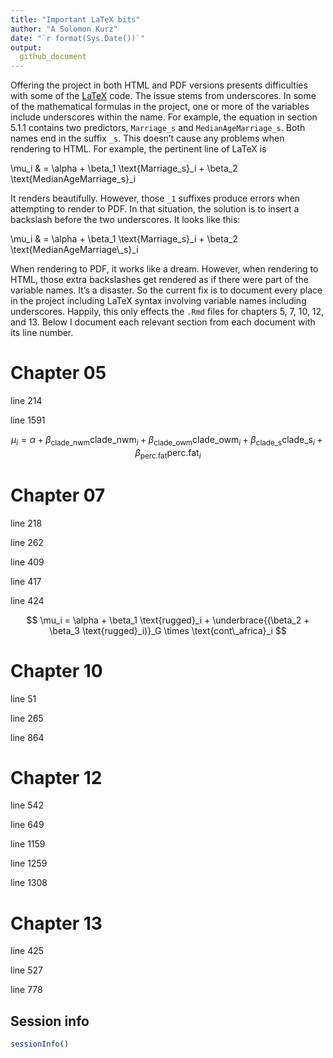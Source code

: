 ```yaml
---
title: "Important LaTeX bits"
author: "A Solomon Kurz"
date: "`r format(Sys.Date())`"
output:
  github_document
---
```


Offering the project in both HTML and PDF versions presents difficulties with some of the [LaTeX](https://www.latex-project.org) code. The issue stems from underscores. In some of the mathematical formulas in the project, one or more of the variables include underscores within the name. For example, the equation in section 5.1.1 contains two predictors, `Marriage_s` and `MedianAgeMarriage_s`. Both names end in the suffix `_s`. This doesn’t cause any problems when rendering to HTML. For example, the pertinent line of LaTeX is 

\\mu_i & = \\alpha + \\beta_1 \\text{Marriage_s}_i + \\beta_2 \\text{MedianAgeMarriage_s}_i

It renders beautifully. However, those `_1` suffixes produce errors when attempting to render to PDF. In that situation, the solution is to insert a backslash before the two underscores. It looks like this: 

\\mu_i & = \\alpha + \\beta_1 \\text{Marriage\_s}_i + \\beta_2 \\text{MedianAgeMarriage\\_s}_i

When rendering to PDF, it works like a dream. However, when rendering to HTML, those extra backslashes get rendered as if there were part of the variable names. It’s a disaster. So the current fix is to document every place in the project including LaTeX syntax involving variable names including underscores. Happily, this only effects the `.Rmd` files for chapters 5, 7, 10, 12, and 13. Below I document each relevant section from each document with its line number.

# Chapter 05

line 214

\begin{align*}
\text{Divorce}_i & \sim \text{Normal}(\mu_i, \sigma) \\
\mu_i & = \alpha + \beta_1 \text{Marriage\_s}_i + \beta_2 \text{MedianAgeMarriage\_s}_i \\
\alpha & \sim \text{Normal}(10, 10) \\
\beta_1 & \sim \text{Normal}(0, 1) \\
\beta_2 & \sim \text{Normal}(0, 1) \\
\sigma & \sim \text{Uniform}(0, 10)
\end{align*}

line 1591

$$
\mu_i = \alpha + \beta_\text{clade\_nwm} \text{clade\_nwm}_i + \beta_\text{clade\_owm} \text{clade\_owm}_i + \beta_\text{clade\_s} \text{clade\_s}_i + \beta_\text{perc.fat} \text{perc.fat}_i
$$


# Chapter 07

line 218

\begin{align*}
\text{log\_gdp}_i & \sim \text{Normal} (\mu_i, \sigma) \\
\mu_i    & = \alpha + \gamma_i \text{rugged}_i + \beta_2 \text{cont\_africa}_i \\
\gamma_i & = \beta_1 + \beta_3 \text{cont\_africa}_i
\end{align*}

line 262

\begin{align*}
\text{log\_gdp}_i & \sim \text{Normal} (\mu_i, \sigma) \\
\mu_i & = \alpha + \beta_1 \text{rugged}_i + \beta_2 \text{cont\_africa}_i + \beta_3 \text{rugged}_i \times \text{cont\_africa}_i
\end{align*}

line 409

\begin{align*}
\text{log\_gdp}_i & \sim \text{Normal} (\mu_i, \sigma) \\
\mu_i    & = \alpha + \gamma_i \text{rugged}_i + \beta_2 \text{cont\_africa}_i \\
\gamma_i & = \beta_1 + \beta_3 \text{cont\_africa}_i
\end{align*}

line 417

\begin{align*}
\mu_i & = \alpha + (\beta_1 + \beta_3 \text{cont\_africa}_i) \times \text{rugged}_i + \beta_2 \text{cont\_africa}_i \\
      & = \alpha + \beta_1 \text{rugged}_i + \beta_3 \text{rugged}_i \times \text{cont\_africa}_i + \beta_2 \text{cont\_africa}_i
\end{align*}

line 424

$$
\mu_i = \alpha + \beta_1 \text{rugged}_i + \underbrace{(\beta_2 + \beta_3 \text{rugged}_i)}_G \times \text{cont\_africa}_i
$$

# Chapter 10

line 51

\begin{align*}
\text{pulled\_left}_i & \sim \text{Binomial} (1, p_i) \\
\text{logit} (p_i)    & = \alpha \\
\alpha                & \sim \text{Normal} (0, 10)
\end{align*}

line 265

\begin{align*}
\text{pulled\_left}_i & \sim \text{Binomial} (1, p_i) \\
\text{logit} (p_i)    & = \alpha_{\text{actor}} + (\beta_1 + \beta_2 \text{condition}_i) \text{prosoc\_left}_i \\
\alpha_{\text{actor}} & \sim \text{Normal} (0, 10) \\
\beta_1               & \sim \text{Normal} (0, 10) \\
\beta_2               & \sim \text{Normal} (0, 10)
\end{align*}

line 864

\begin{align*}
\text{total\_tools}_i   & \sim \text{Poisson} (\lambda_i) \\
\text{log} (\lambda_i) & = \alpha + \beta_1 \text{log\_pop}_i + \beta_2 \text{contact\_high}_i + \beta_3 \text{contact\_high}_i \times \text{log\_pop}_i \\
\alpha  & \sim \text{Normal} (0, 100) \\
\beta_1 & \sim \text{Normal} (0, 1) \\
\beta_2 & \sim \text{Normal} (0, 1) \\
\beta_3 & \sim \text{Normal} (0, 1)
\end{align*}

# Chapter 12

line 542

\begin{align*}
\text{left\_pull}_i   & \sim \text{Binomial} (n_i = 1, p_i) \\
\text{logit} (p_i)    & = \alpha + \alpha_{\text{actor}_i} + (\beta_1 + \beta_2 \text{condition}_i) \text{prosoc\_left}_i \\
\alpha_{\text{actor}} & \sim \text{Normal} (0, \sigma_{\text{actor}}) \\
\alpha                & \sim \text{Normal} (0, 10) \\
\beta_1               & \sim \text{Normal} (0, 10) \\
\beta_2               & \sim \text{Normal} (0, 10) \\
\sigma_{\text{actor}} & \sim \text{HalfCauchy} (0, 1)
\end{align*}

line 649

\begin{align*}
\text{left\_pull}_i   & \sim \text{Binomial} (n_i = 1, p_i) \\
\text{logit} (p_i)    & = \alpha + \alpha_{\text{actor}_i} + \alpha_{\text{block}_i} + (\beta_1 + \beta_2 \text{condition}_i) \text{prosoc\_left}_i \\
\alpha_{\text{actor}} & \sim \text{Normal} (0, \sigma_{\text{actor}}) \\
\alpha_{\text{block}} & \sim \text{Normal} (0, \sigma_{\text{actor}}) \\
\alpha                & \sim \text{Normal} (0, 10) \\
\beta_1               & \sim \text{Normal} (0, 10) \\
\beta_2               & \sim \text{Normal} (0, 10) \\
\sigma_{\text{actor}} & \sim \text{HalfCauchy} (0, 1) \\
\sigma_{\text{block}} & \sim \text{HalfCauchy} (0, 1)
\end{align*}

line 1159

\begin{align*}
\text{total\_tools}_i    & \sim \text{Poisson} (\mu_i) \\
\text{log} (\mu_i)      & = \alpha + \alpha_{\text{culture}_i} + \beta \text{log} (\text{population}_i) \\
\alpha                  & \sim \text{Normal} (0, 10) \\
\beta                   & \sim \text{Normal} (0, 1) \\
\alpha_{\text{culture}} & \sim \text{Normal} (0, \sigma_{\text{culture}}) \\
\sigma_{\text{culture}} & \sim \text{HalfCauchy} (0, 1) \\
\end{align*}

line 1259

\begin{align*}
\text{pulled\_left}_i  & \sim \text{Binomial} (n_i = 1, p_i) \\
\text{logit} (p_i)    & = \alpha + \alpha_{\text{actor}_i}\\
\alpha                & \sim \text{Normal} (0, 10) \\
\alpha_{\text{actor}} & \sim \text{Normal} (0, \sigma_{\text{actor}}) \\
\sigma_{\text{actor}} & \sim \text{HalfCauchy} (0, 1)
\end{align*}

line 1308

\begin{align*}
\text{pulled\_left}_i  & \sim \text{Binomial} (n_i = 1, p_i) \\
\text{logit} (p_i)    & = \alpha + \alpha_{\text{actor}_i} + \alpha_{\text{block}_i}\\
\alpha                & \sim \text{Normal} (0, 10) \\
\alpha_{\text{actor}} & \sim \text{Normal} (0, \sigma_{\text{actor}}) \\
\alpha_{\text{block}} & \sim \text{Normal} (0, \sigma_{\text{block}}) \\
\sigma_{\text{actor}} & \sim \text{HalfCauchy} (0, 1) \\
\sigma_{\text{block}} & \sim \text{HalfCauchy} (0, 1)
\end{align*}

# Chapter 13

line 425

\begin{align*}
\text{admit}_i         & \sim \text{Binomial} (n_i, p_i) \\
\text{logit} (p_i)     & = \alpha_{\text{dept\_id}_i} + \beta \text{male}_i \\
\alpha_\text{dept\_id} & \sim \text{Normal} (\alpha, \sigma) \\
\alpha                 & \sim \text{Normal} (0, 10) \\
\beta                  & \sim \text{Normal} (0, 1) \\
\sigma                 & \sim \text{HalfCauchy} (0, 2) \\
\end{align*}

line 527

\begin{align*}
\text{admit}_i     & \sim \text{Binomial} (n_i, p_i) \\
\text{logit} (p_i) & = \alpha_{\text{dept\_id}_i} + \beta_{\text{dept\_id}_i} \text{male}_i \\
\begin{bmatrix} \alpha_\text{dept\_id} \\ \beta_\text{dept\_id} \end{bmatrix} & \sim \text{MVNormal} \bigg (\begin{bmatrix} \alpha \\ \beta \end{bmatrix}, \mathbf{S}  \bigg ) \\
\mathbf S & = \begin{pmatrix} \sigma_\alpha & 0 \\ 0 & \sigma_\beta \end{pmatrix} \mathbf R \begin{pmatrix} \sigma_\alpha & 0 \\ 0 & \sigma_\beta \end{pmatrix} \\
\alpha                        & \sim \text{Normal} (0, 10) \\
\beta                         & \sim \text{Normal} (0, 1) \\
(\sigma_\alpha, \sigma_\beta) & \sim \text{HalfCauchy} (0, 2) \\
\mathbf R                     & \sim \text{LKJcorr} (2)
\end{align*}

line 778

\begin{align*}
\text{pulled\_left}_i      & \sim \text{Binomial} (n = 1, p_i) \\
\text{logit} (p_i)         & = \alpha_i + (\beta_{1i} + \beta_{2i} \text{condition}_i) \text{prosoc\_left}_i  \\
\alpha_i                   & = \alpha + \alpha_{\text{actor}_i} + \alpha_{\text{block\_id}_i} \\
\beta_{1i}                 & = \beta_1 + \beta_{1, \text{actor}_i} + \beta_{1, \text{block\_id}_i} \\
\beta_{2i}                 & = \beta_2 + \beta_{2, \text{actor}_i} + \beta_{2, \text{block\_id}_i} \\
\begin{bmatrix} \alpha_\text{actor} \\ \beta_{1, \text{actor}} \\ \beta_{2, \text{actor}} \end{bmatrix} & \sim \text{MVNormal} \begin{pmatrix} \begin{bmatrix}0 \\ 0 \\ 0 \end{bmatrix} , \mathbf{S}_\text{actor} \end{pmatrix} \\
\begin{bmatrix} \alpha_\text{block\_id} \\ \beta_{1, \text{block\_id}} \\ \beta_{2, \text{block\_id}} \end{bmatrix} & \sim \text{MVNormal} \begin{pmatrix} \begin{bmatrix}0 \\ 0 \\ 0 \end{bmatrix} , \mathbf{S}_\text{block\_id} \end{pmatrix} \\
\mathbf S_\text{actor}     & = \begin{pmatrix} \sigma_{\alpha_\text{actor}} & 0 & 0 \\ 0 & \sigma_{\beta_{1_\text{actor}}} & 0 \\ 0 & 0 & \sigma_{\beta_{2_\text{actor}}} \end{pmatrix} 
\mathbf R_\text{actor} \begin{pmatrix} \sigma_{\alpha_\text{actor}} & 0 & 0 \\ 0 & \sigma_{\beta_{1_\text{actor}}} & 0 \\ 0 & 0 & \sigma_{\beta_{2_\text{actor}}} \end{pmatrix} \\
\mathbf S_\text{block\_id} & = \begin{pmatrix} \sigma_{\alpha_\text{block\_id}} & 0 & 0 \\ 0 & \sigma_{\beta_{1_\text{block\_id}}} & 0 \\ 0 & 0 & \sigma_{\beta_{2_\text{block\_id}}} \end{pmatrix} 
\mathbf R_\text{block\_id} \begin{pmatrix} \sigma_{\alpha_\text{block\_id}} & 0 & 0 \\ 0 & \sigma_{\beta_{1_\text{block\_id}}} & 0 \\ 0 & 0 & \sigma_{\beta_{2_\text{block\_id}}} \end{pmatrix} \\
\alpha                     & \sim \text{Normal} (0, 1) \\
\beta_1                    & \sim \text{Normal} (0, 1) \\
\beta_2                    & \sim \text{Normal} (0, 1) \\
(\sigma_{\alpha_\text{actor}}, \sigma_{\beta_{1_\text{actor}}}, \sigma_{\beta_{2_\text{actor}}}) & \sim \text{HalfCauchy} (0, 2) \\
(\sigma_{\alpha_\text{block\_id}}, \sigma_{\beta_{1_\text{block\_id}}}, \sigma_{\beta_{2_\text{block\_id}}}) & \sim \text{HalfCauchy} (0, 2) \\
\mathbf R_\text{actor}     & \sim \text{LKJcorr} (4) \\
\mathbf R_\text{block\_id} & \sim \text{LKJcorr} (4)
\end{align*}

## Session info

```r
sessionInfo()
```
